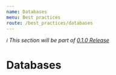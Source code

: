 ```yaml
---
name: Databases
menu: Best practices
route: /best_practices/databases
---
```


_ℹ️ This section will be part of [0.1.0 Release](https://github.com/guidesmiths/cybersecurity-handbook/issues/41)_

# Databases
